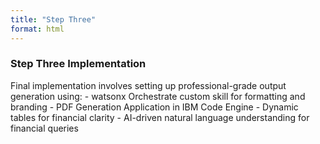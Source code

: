 ```yaml
---
title: "Step Three"
format: html
---
```


### Step Three Implementation

Final implementation involves setting up professional-grade output generation using:
- watsonx Orchestrate custom skill for formatting and branding
- PDF Generation Application in IBM Code Engine
- Dynamic tables for financial clarity
- AI-driven natural language understanding for financial queries
